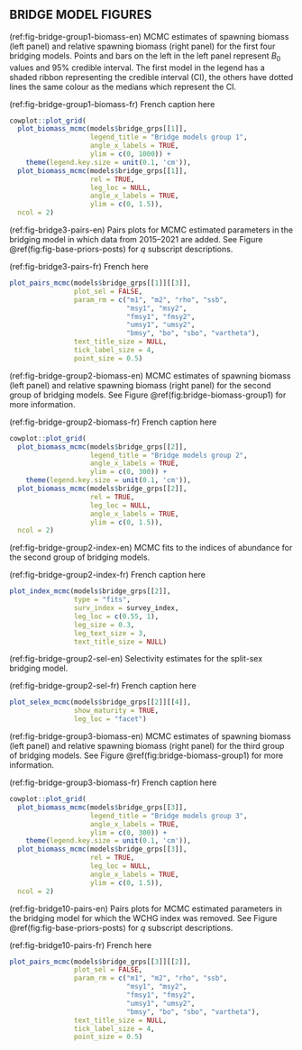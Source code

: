 ## BRIDGE MODEL FIGURES

(ref:fig-bridge-group1-biomass-en) MCMC estimates of spawning biomass (left panel) and relative spawning biomass (right panel) for the first four bridging models. Points and bars on the left in the left panel represent $B_0$ values and 95% credible interval. The first model in the legend has a shaded ribbon representing the credible interval (CI), the others have dotted lines the same colour as the medians which represent the CI.

(ref:fig-bridge-group1-biomass-fr) French caption here

```r
cowplot::plot_grid(
  plot_biomass_mcmc(models$bridge_grps[[1]],
                    legend_title = "Bridge models group 1",
                    angle_x_labels = TRUE,
                    ylim = c(0, 1000)) +
    theme(legend.key.size = unit(0.1, 'cm')),
  plot_biomass_mcmc(models$bridge_grps[[1]],
                    rel = TRUE,
                    leg_loc = NULL,
                    angle_x_labels = TRUE,
                    ylim = c(0, 1.5)),
  ncol = 2)

```

(ref:fig-bridge3-pairs-en) Pairs plots for MCMC estimated parameters in the bridging model in which data from 2015--2021 are added. See Figure \@ref(fig:fig-base-priors-posts) for $q$ subscript descriptions.

(ref:fig-bridge3-pairs-fr) French here

```r
plot_pairs_mcmc(models$bridge_grps[[1]][[3]],
                plot_sel = FALSE,
                param_rm = c("m1", "m2", "rho", "ssb",
                             "msy1", "msy2",
                             "fmsy1", "fmsy2",
                             "umsy1", "umsy2",
                             "bmsy", "bo", "sbo", "vartheta"),
                text_title_size = NULL,
                tick_label_size = 4,
                point_size = 0.5)
```

(ref:fig-bridge-group2-biomass-en) MCMC estimates of spawning biomass (left panel) and relative spawning biomass (right panel) for the second group of bridging models. See Figure \@ref(fig:bridge-biomass-group1) for more information.

(ref:fig-bridge-group2-biomass-fr) French caption here

```r
cowplot::plot_grid(
  plot_biomass_mcmc(models$bridge_grps[[2]],
                    legend_title = "Bridge models group 2",
                    angle_x_labels = TRUE,
                    ylim = c(0, 300)) +
    theme(legend.key.size = unit(0.1, 'cm')),
  plot_biomass_mcmc(models$bridge_grps[[2]],
                    rel = TRUE,
                    leg_loc = NULL,
                    angle_x_labels = TRUE,
                    ylim = c(0, 1.5)),
  ncol = 2)

```

<!-- (ref:fig-bridge-group1-index-en) MCMC fits to the indices of abundance for the first group of bridging models. -->

<!-- (ref:fig-bridge-group1-index-fr) French caption here -->

<!-- ```{r bridge-index-group1, fig.cap = ifelse(fr(), "(ref:fig-bridge-group1-index-fr)", "(ref:fig-bridge-group1-index-en)"), out.width = "100%"} -->
<!-- plot_index_mcmc(models$bridge_grps[[1]], -->
<!--                 type = "fits", -->
<!--                 surv_index = survey_index, -->
<!--                 leg_loc = "facet", -->
<!--                 text_title_size = NULL) -->
<!-- ``` -->

(ref:fig-bridge-group2-index-en) MCMC fits to the indices of abundance for the second group of bridging models.

(ref:fig-bridge-group2-index-fr) French caption here

```r
plot_index_mcmc(models$bridge_grps[[2]],
                type = "fits",
                surv_index = survey_index,
                leg_loc = c(0.55, 1),
                leg_size = 0.3,
                leg_text_size = 3,
                text_title_size = NULL)
```

(ref:fig-bridge-group2-sel-en) Selectivity estimates for the split-sex bridging model.

(ref:fig-bridge-group2-sel-fr) French caption here

```r
plot_selex_mcmc(models$bridge_grps[[2]][[4]],
                show_maturity = TRUE,
                leg_loc = "facet")
```


(ref:fig-bridge-group3-biomass-en) MCMC estimates of spawning biomass (left panel) and relative spawning biomass (right panel) for the third group of bridging models. See Figure \@ref(fig:bridge-biomass-group1) for more information.

(ref:fig-bridge-group3-biomass-fr) French caption here

```r
cowplot::plot_grid(
  plot_biomass_mcmc(models$bridge_grps[[3]],
                    legend_title = "Bridge models group 3",
                    angle_x_labels = TRUE,
                    ylim = c(0, 300)) +
    theme(legend.key.size = unit(0.1, 'cm')),
  plot_biomass_mcmc(models$bridge_grps[[3]],
                    rel = TRUE,
                    leg_loc = NULL,
                    angle_x_labels = TRUE,
                    ylim = c(0, 1.5)),
  ncol = 2)

```

(ref:fig-bridge10-pairs-en) Pairs plots for MCMC estimated parameters in the bridging model for which the WCHG index was removed. See Figure \@ref(fig:fig-base-priors-posts) for $q$ subscript descriptions.

(ref:fig-bridge10-pairs-fr) French here

```r
plot_pairs_mcmc(models$bridge_grps[[3]][[2]],
                plot_sel = FALSE,
                param_rm = c("m1", "m2", "rho", "ssb",
                             "msy1", "msy2",
                             "fmsy1", "fmsy2",
                             "umsy1", "umsy2",
                             "bmsy", "bo", "sbo", "vartheta"),
                text_title_size = NULL,
                tick_label_size = 4,
                point_size = 0.5)
```

<!-- (ref:fig-bridge-index-resids) Log standardized residuals for the indices used in the first four bridge models. -->

<!-- ```{r bridge-index-resids-qcs, fig.cap = "(ref:fig-bridge-index-resid-qcs)", fig.pos = "H"} -->
<!-- legend <- cowplot::get_legend(plot_index_mcmc(models$bridge_grps[[1]], -->
<!--                                               type = "resids", -->
<!--                                               gear = 1, -->
<!--                                               surv_index = survey_index)) -->
<!-- p <- cowplot::plot_grid( -->
<!--   plot_index_mcmc(models$bridge_grps[[1]], -->
<!--                   type = "resids", -->
<!--                   gear = 1, -->
<!--                   surv_index = survey_index, -->
<!--                   leg_loc = NULL), -->
<!--   plot_index_mcmc(models$bridge_grps[[1]], -->
<!--                   type = "resids", -->
<!--                   gear = 2, -->
<!--                   surv_index = survey_index, -->
<!--                   leg_loc = NULL), -->
<!--   plot_index_mcmc(models$bridge_grps[[1]], -->
<!--                   type = "resids", -->
<!--                   gear = 3, -->
<!--                   surv_index = survey_index, -->
<!--                   leg_loc = NULL), -->
<!--   plot_index_mcmc(models$bridge_grps[[1]], -->
<!--                   type = "resids", -->
<!--                   gear = 4, -->
<!--                   surv_index = survey_index, -->
<!--                   leg_loc = NULL), -->
<!--   plot_index_mcmc(models$bridge_grps[[1]], -->
<!--                   type = "resids", -->
<!--                   gear = 5, -->
<!--                   surv_index = survey_index, -->
<!--                   leg_loc = NULL)) -->
<!--   # Place legend in empty grid cell -->
<!--   p + cowplot::draw_grob(legend, 2/3, -1/6, 1/3, 0.5) -->
<!-- ``` -->

\clearpage
